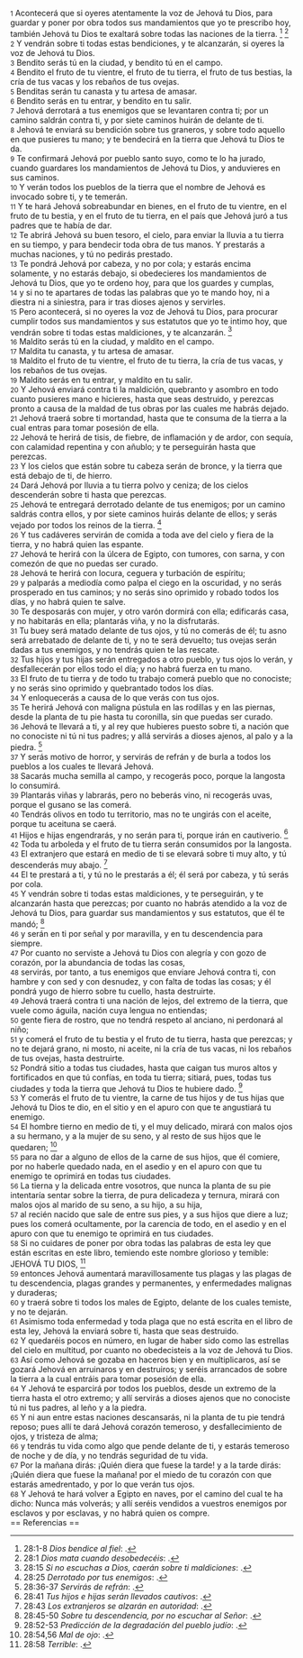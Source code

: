 {{anchor|1}} <small>1</small> Acontecerá que si oyeres atentamente la voz de Jehová tu Dios, para guardar y poner por obra todos sus mandamientos que yo te prescribo hoy, también Jehová tu Dios te exaltará sobre todas las naciones de la tierra. <ref>28:1-8 ''Dios bendice al fiel'': {{lib|LU|148|6|2}}.</ref> <ref>28:1 ''Dios mata cuando desobedecéis'': {{lib|LU|96|5|6}}.</ref><br>
{{anchor|2}} <small>2</small> Y vendrán sobre ti todas estas bendiciones, y te alcanzarán, si oyeres la voz de Jehová tu Dios.<br>
{{anchor|3}} <small>3</small> Bendito serás tú en la ciudad, y bendito tú en el campo.<br>
{{anchor|4}} <small>4</small> Bendito el fruto de tu vientre, el fruto de tu tierra, el fruto de tus bestias, la cría de tus vacas y los rebaños de tus ovejas.<br>
{{anchor|5}} <small>5</small> Benditas serán tu canasta y tu artesa de amasar.<br>
{{anchor|6}} <small>6</small> Bendito serás en tu entrar, y bendito en tu salir.<br>
{{anchor|7}} <small>7</small> Jehová derrotará a tus enemigos que se levantaren contra ti; por un camino saldrán contra ti, y por siete caminos huirán de delante de ti.<br>
{{anchor|8}} <small>8</small> Jehová te enviará su bendición sobre tus graneros, y sobre todo aquello en que pusieres tu mano; y te bendecirá en la tierra que Jehová tu Dios te da.<br>
{{anchor|9}} <small>9</small> Te confirmará Jehová por pueblo santo suyo, como te lo ha jurado, cuando guardares los mandamientos de Jehová tu Dios, y anduvieres en sus caminos.<br>
{{anchor|10}} <small>10</small> Y verán todos los pueblos de la tierra que el nombre de Jehová es invocado sobre ti, y te temerán.<br>
{{anchor|11}} <small>11</small> Y te hará Jehová sobreabundar en bienes, en el fruto de tu vientre, en el fruto de tu bestia, y en el fruto de tu tierra, en el país que Jehová juró a tus padres que te había de dar.<br>
{{anchor|12}} <small>12</small> Te abrirá Jehová su buen tesoro, el cielo, para enviar la lluvia a tu tierra en su tiempo, y para bendecir toda obra de tus manos. Y prestarás a muchas naciones, y tú no pedirás prestado.<br>
{{anchor|13}} <small>13</small> Te pondrá Jehová por cabeza, y no por cola; y estarás encima solamente, y no estarás debajo, si obedecieres los mandamientos de Jehová tu Dios, que yo te ordeno hoy, para que los guardes y cumplas,<br>
{{anchor|14}} <small>14</small> y si no te apartares de todas las palabras que yo te mando hoy, ni a diestra ni a siniestra, para ir tras dioses ajenos y servirles.<br>
{{anchor|15}} <small>15</small> Pero acontecerá, si no oyeres la voz de Jehová tu Dios, para procurar cumplir todos sus mandamientos y sus estatutos que yo te intimo hoy, que vendrán sobre ti todas estas maldiciones, y te alcanzarán. <ref>28:15 ''Si no escuchas a Dios, caerán sobre ti maldiciones'': {{lib|LU|152|2|1}}.</ref><br>
{{anchor|16}} <small>16</small> Maldito serás tú en la ciudad, y maldito en el campo.<br>
{{anchor|17}} <small>17</small> Maldita tu canasta, y tu artesa de amasar.<br>
{{anchor|18}} <small>18</small> Maldito el fruto de tu vientre, el fruto de tu tierra, la cría de tus vacas, y los rebaños de tus ovejas.<br>
{{anchor|19}} <small>19</small> Maldito serás en tu entrar, y maldito en tu salir.<br>
{{anchor|20}} <small>20</small> Y Jehová enviará contra ti la maldición, quebranto y asombro en todo cuanto pusieres mano e hicieres, hasta que seas destruido, y perezcas pronto a causa de la maldad de tus obras por las cuales me habrás dejado.<br>
{{anchor|21}} <small>21</small> Jehová traerá sobre ti mortandad, hasta que te consuma de la tierra a la cual entras para tomar posesión de ella.<br>
{{anchor|22}} <small>22</small> Jehová te herirá de tisis, de fiebre, de inflamación y de ardor, con sequía, con calamidad repentina y con añublo; y te perseguirán hasta que perezcas.<br>
{{anchor|23}} <small>23</small> Y los cielos que están sobre tu cabeza serán de bronce, y la tierra que está debajo de ti, de hierro.<br>
{{anchor|24}} <small>24</small> Dará Jehová por lluvia a tu tierra polvo y ceniza; de los cielos descenderán sobre ti hasta que perezcas.<br>
{{anchor|25}} <small>25</small> Jehová te entregará derrotado delante de tus enemigos; por un camino saldrás contra ellos, y por siete caminos huirás delante de ellos; y serás vejado por todos los reinos de la tierra. <ref>28:25 ''Derrotado por tus enemigos'': {{lib|LU|152|2|1}}.</ref><br>
{{anchor|26}} <small>26</small> Y tus cadáveres servirán de comida a toda ave del cielo y fiera de la tierra, y no habrá quien las espante.<br>
{{anchor|27}} <small>27</small> Jehová te herirá con la úlcera de Egipto, con tumores, con sarna, y con comezón de que no puedas ser curado.<br>
{{anchor|28}} <small>28</small> Jehová te herirá con locura, ceguera y turbación de espíritu;<br>
{{anchor|29}} <small>29</small> y palparás a mediodía como palpa el ciego en la oscuridad, y no serás prosperado en tus caminos; y no serás sino oprimido y robado todos los días, y no habrá quien te salve.<br>
{{anchor|30}} <small>30</small> Te desposarás con mujer, y otro varón dormirá con ella; edificarás casa, y no habitarás en ella; plantarás viña, y no la disfrutarás.<br>
{{anchor|31}} <small>31</small> Tu buey será matado delante de tus ojos, y tú no comerás de él; tu asno será arrebatado de delante de ti, y no te será devuelto; tus ovejas serán dadas a tus enemigos, y no tendrás quien te las rescate.<br>
{{anchor|32}} <small>32</small> Tus hijos y tus hijas serán entregados a otro pueblo, y tus ojos lo verán, y desfallecerán por ellos todo el día; y no habrá fuerza en tu mano.<br>
{{anchor|33}} <small>33</small> El fruto de tu tierra y de todo tu trabajo comerá pueblo que no conociste; y no serás sino oprimido y quebrantado todos los días.<br>
{{anchor|34}} <small>34</small> Y enloquecerás a causa de lo que verás con tus ojos.<br>
{{anchor|35}} <small>35</small> Te herirá Jehová con maligna pústula en las rodillas y en las piernas, desde la planta de tu pie hasta tu coronilla, sin que puedas ser curado.<br>
{{anchor|36}} <small>36</small> Jehová te llevará a ti, y al rey que hubieres puesto sobre ti, a nación que no conociste ni tú ni tus padres; y allá servirás a dioses ajenos, al palo y a la piedra. <ref>28:36-37 ''Servirás de refrán'': {{lib|LU|152|2|1}}.</ref><br>
{{anchor|37}} <small>37</small> Y serás motivo de horror, y servirás de refrán y de burla a todos los pueblos a los cuales te llevará Jehová.<br>
{{anchor|38}} <small>38</small> Sacarás mucha semilla al campo, y recogerás poco, porque la langosta lo consumirá.<br>
{{anchor|39}} <small>39</small> Plantarás viñas y labrarás, pero no beberás vino, ni recogerás uvas, porque el gusano se las comerá.<br>
{{anchor|40}} <small>40</small> Tendrás olivos en todo tu territorio, mas no te ungirás con el aceite, porque tu aceituna se caerá.<br>
{{anchor|41}} <small>41</small> Hijos e hijas engendrarás, y no serán para ti, porque irán en cautiverio. <ref>28:41 ''Tus hijos e hijas serán llevados cautivos'': {{lib|LU|153|2|1}}.</ref><br>
{{anchor|42}} <small>42</small> Toda tu arboleda y el fruto de tu tierra serán consumidos por la langosta.<br>
{{anchor|43}} <small>43</small> El extranjero que estará en medio de ti se elevará sobre ti muy alto, y tú descenderás muy abajo. <ref>28:43 ''Los extranjeros se alzarán en autoridad'': {{lib|LU|153|2|1}}.</ref><br>
{{anchor|44}} <small>44</small> El te prestará a ti, y tú no le prestarás a él; él será por cabeza, y tú serás por cola.<br>
{{anchor|45}} <small>45</small> Y vendrán sobre ti todas estas maldiciones, y te perseguirán, y te alcanzarán hasta que perezcas; por cuanto no habrás atendido a la voz de Jehová tu Dios, para guardar sus mandamientos y sus estatutos, que él te mandó; <ref>28:45-50 ''Sobre tu descendencia, por no escuchar al Señor'': {{lib|LU|153|2|1}}.</ref><br>
{{anchor|46}} <small>46</small> y serán en ti por señal y por maravilla, y en tu descendencia para siempre.<br>
{{anchor|47}} <small>47</small> Por cuanto no serviste a Jehová tu Dios con alegría y con gozo de corazón, por la abundancia de todas las cosas,<br>
{{anchor|48}} <small>48</small> servirás, por tanto, a tus enemigos que enviare Jehová contra ti, con hambre y con sed y con desnudez, y con falta de todas las cosas; y él pondrá yugo de hierro sobre tu cuello, hasta destruirte.<br>
{{anchor|49}} <small>49</small> Jehová traerá contra ti una nación de lejos, del extremo de la tierra, que vuele como águila, nación cuya lengua no entiendas;<br>
{{anchor|50}} <small>50</small> gente fiera de rostro, que no tendrá respeto al anciano, ni perdonará al niño;<br>
{{anchor|51}} <small>51</small> y comerá el fruto de tu bestia y el fruto de tu tierra, hasta que perezcas; y no te dejará grano, ni mosto, ni aceite, ni la cría de tus vacas, ni los rebaños de tus ovejas, hasta destruirte.<br>
{{anchor|52}} <small>52</small> Pondrá sitio a todas tus ciudades, hasta que caigan tus muros altos y fortificados en que tú confías, en toda tu tierra; sitiará, pues, todas tus ciudades y toda la tierra que Jehová tu Dios te hubiere dado. <ref>28:52-53 ''Predicción de la degradación del pueblo judío'': {{lib|LU|153|2|1}}.</ref><br>
{{anchor|53}} <small>53</small> Y comerás el fruto de tu vientre, la carne de tus hijos y de tus hijas que Jehová tu Dios te dio, en el sitio y en el apuro con que te angustiará tu enemigo.<br>
{{anchor|54}} <small>54</small> El hombre tierno en medio de ti, y el muy delicado, mirará con malos ojos a su hermano, y a la mujer de su seno, y al resto de sus hijos que le quedaren; <ref>28:54,56 ''Mal de ojo'': {{lib|LU|87|5|4}}.</ref><br>
{{anchor|55}} <small>55</small> para no dar a alguno de ellos de la carne de sus hijos, que él comiere, por no haberle quedado nada, en el asedio y en el apuro con que tu enemigo te oprimirá en todas tus ciudades.<br>
{{anchor|56}} <small>56</small> La tierna y la delicada entre vosotros, que nunca la planta de su pie intentaría sentar sobre la tierra, de pura delicadeza y ternura, mirará con malos ojos al marido de su seno, a su hijo, a su hija,<br>
{{anchor|57}} <small>57</small> al recién nacido que sale de entre sus pies, y a sus hijos que diere a luz; pues los comerá ocultamente, por la carencia de todo, en el asedio y en el apuro con que tu enemigo te oprimirá en tus ciudades.<br>
{{anchor|58}} <small>58</small> Si no cuidares de poner por obra todas las palabras de esta ley que están escritas en este libro, temiendo este nombre glorioso y temible: JEHOVÁ TU DIOS, <ref>28:58 ''Terrible'': {{lib|LU|96|4|5}}.</ref><br>
{{anchor|59}} <small>59</small> entonces Jehová aumentará maravillosamente tus plagas y las plagas de tu descendencia, plagas grandes y permanentes, y enfermedades malignas y duraderas;<br>
{{anchor|60}} <small>60</small> y traerá sobre ti todos los males de Egipto, delante de los cuales temiste, y no te dejarán.<br>
{{anchor|61}} <small>61</small> Asimismo toda enfermedad y toda plaga que no está escrita en el libro de esta ley, Jehová la enviará sobre ti, hasta que seas destruido.<br>
{{anchor|62}} <small>62</small> Y quedaréis pocos en número, en lugar de haber sido como las estrellas del cielo en multitud, por cuanto no obedecisteis a la voz de Jehová tu Dios.<br>
{{anchor|63}} <small>63</small> Así como Jehová se gozaba en haceros bien y en multiplicaros, así se gozará Jehová en arruinaros y en destruiros; y seréis arrancados de sobre la tierra a la cual entráis para tomar posesión de ella.<br>
{{anchor|64}} <small>64</small> Y Jehová te esparcirá por todos los pueblos, desde un extremo de la tierra hasta el otro extremo; y allí servirás a dioses ajenos que no conociste tú ni tus padres, al leño y a la piedra.<br>
{{anchor|65}} <small>65</small> Y ni aun entre estas naciones descansarás, ni la planta de tu pie tendrá reposo; pues allí te dará Jehová corazón temeroso, y desfallecimiento de ojos, y tristeza de alma;<br>
{{anchor|66}} <small>66</small> y tendrás tu vida como algo que pende delante de ti, y estarás temeroso de noche y de día, y no tendrás seguridad de tu vida.<br>
{{anchor|67}} <small>67</small> Por la mañana dirás: ¡Quién diera que fuese la tarde! y a la tarde dirás: ¡Quién diera que fuese la mañana! por el miedo de tu corazón con que estarás amedrentado, y por lo que verán tus ojos.<br>
{{anchor|68}} <small>68</small> Y Jehová te hará volver a Egipto en naves, por el camino del cual te ha dicho: Nunca más volverás; y allí seréis vendidos a vuestros enemigos por esclavos y por esclavas, y no habrá quien os compre.<br>
== Referencias ==

<references />
